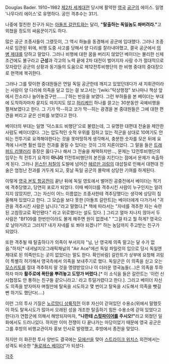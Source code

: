 Douglas Bader. 1910~1982
[[제2차 세계대전]] 당시에 활약한 [[영국]] [[공군]]의 에이스. 일명 '나무다리 에이스'로 유명하다. 공인 격추수는 31기. 

나중에 절친한 친구가 되는 [[아돌프 갈란트]]와는 달리, '''"탈출하는 독일놈도 쏴버려라."'''고 외쳤을 정도의 싸움꾼이기도 하다.

많은 공군 조종사들이 그랬듯이, 그 역시 하늘을 동경해서 공군에 입대했다. 그러나 조종사로 임관된 뒤에, 비행 도중 사고를 당해서 양 다리를 잘라내야했고, 결국 공군에서 [[의병 제대]]를 당하고 말았다. 그러나 비행에 대한 꿈을 버리지 않았던 베이더는 불리한 신체 조건에도 불구라고 '''근성'''과 각고의 노력 끝에 2차 대전이 벌어지자 사람 수가 절대적으로 모자랐던 공군의 상황과 동기들의 도움으로 제12전투비행단의 한 비행 중대의 중대장으로 현역에 복귀한다.

그러나 그를 맞이한 중대원들은 연일 독일 공군한테 깨지고 있었던데다가 새 지휘관이라는 사람이 양 다리에 의족을 달고 있는 걸 보고서는 '[wiki:"탁상행정" 보나마나 책상 앞에서 잔소리나 늘어놓겠구만…….]'하는 반응을 보였다. 그런 부하들을 본 베이더는 부대에 도착하자마자 묻지도 따지지도 않고 [[허리케인]] 하나를 끌고는 30분동안 곡예비행을 펼쳐보였다고 한다. 그 기가 막--히고 코가 막--히는 광경을 본 중대원들은 그에 대한 편견을 버리고 굳은 신뢰를 보였다고 한다.

베이더의 부대는 일명 '덕스포드 비행단'으로 불렸는데, 그 유명한 대편대 전술을 제안한 사람도 베이더였다. 그는 압도적인 숫적 우위를 점하고 있는 적군을 상대로 10여기도 안되는 전투기로 요격해야한다는 것을 못마땅하게 생각해서, 충분한 숫자를 모은 뒤에 요격에 나서면 훨씬 많은 전과를 올릴 수 있다는 것이 그의 지론이었다. 그 말을 들은 [[트래퍼드 리맬러리]] 중장은 옳다구나 해서 그 전술을 채택하지만…, 문제는 12전투비행단의 임무는 적 전투기 요격이 '''아니라''' 11전투비행단의 본진을 지킨다는 점에서 문제가 속출하게 된다. 그러나 [[윈스턴 처칠]]의 도발에 넘어간 [[헤르만 괴링]]의 대삽질로 인해서 대편대 전술은 엄청난 전과를 거두게 되고, 훗날 독일 공군의 몰락에 상당한 기여를 하게된다. 

이렇게 [[영국 본토 항공전]]이 끝난 뒤에 독일 영토에서 벌어진 공중전에서 베이더는 적기에 격추당했고, 당연히 포로가 되었다. 이때 베이더를 격추시킨 사람이 누구인지는 알려지지 않았지만, 그는 자신이 어느 이름없는 조종사한테 격추당했다는 생각에 상당히 침울해져 있었다고 한다. 그 모습을 보다 못한 [아돌프 갈란트]는 베이더에게 다가가서 "귀관을 격추시킨 사람은 납니다."라고 말했다.[* 책에 따라서는 "자네를 격추한 자는 숙련된 고참장교로 확인됐다." 라고 위로했다는 설도 있다. ] 그리고 얼마 지나지 않아서 두 사람은 "Bf109를 한번만이라도 몰게 해주면 원이 없겠네." "그걸 타고 뭘 하게? 영국으로 날아거려고 그러지? 내가 자네를 또 쏴야 되겠나?" 하는 농담까지 주고받는 친구가 되었다.

또한 격추될 때 탈출하다가 의족이 부서지자 "님, 난 영국제 의족 말고는 달 수가 없음."하자[* 내셔널지오그래픽채널의 "Air Ace"에선 독일 파일럿의 입으로 당시 독일엔 제대로 된 의족만드는 곳이 없었다는 말도 한다. 확인바람] 갈란트가 상부에 요청해 괴링이 특별히 허가해서 영국측에서 의족을 보내주기로 했다. 독일군은 이 의족을 싣고 오는 [[모스키토]]를 절대 격추하지 말 것을 명령받았으나 이 더러운 영국놈들(...)은 의족을 투하하자 마자 '''활주로에 폭탄을 뿌려놓고 도망가 버렸다.'''[* 이 소식을 들은 갈란트는 '이런 신사협정도 안 통하는 친구들 같으니라고.' 라고 투덜거렸다고 한다.]. 그리고 베이더 자신도 의족을 받자마자 며칠만에 탈옥을 시도하고 몇 번이고 탈옥을 시도해서 의족을 뺏길 뻔 하기도 했단다(....)

이런 그의 투사 기질은 [[노르망디 상륙작전]] 이후 자신이 갇혀있던 수용소(위에서 말했듯이 하도 탈옥시도가 많아서 오래된 성을 개조한 탈출하기 힘든 수용소에 갇혀 있었다고 한다)가 연합군에 의해서 해방되자마자, '''"나한테 [[스핏파이어]]를 주시오!"'''라고 외쳤던 일화에서도 드러나있다. 하지만 이미 전쟁이 다 끝나가는 마당이었기 때문에 영국 공군은 그를 후방의 비행교관이자 홍보 인사로 발령했고, 후방에서 종전을 맞았다. 

하지만 이 화끈한 투사 양반도 결국에는 [[모에선]]을 맞아 [[스트라이크 위치스]] 외전에서는 성격도 비슷한 "[[돌로레스 베이더]]"가 되셨다.

[[각주]]

